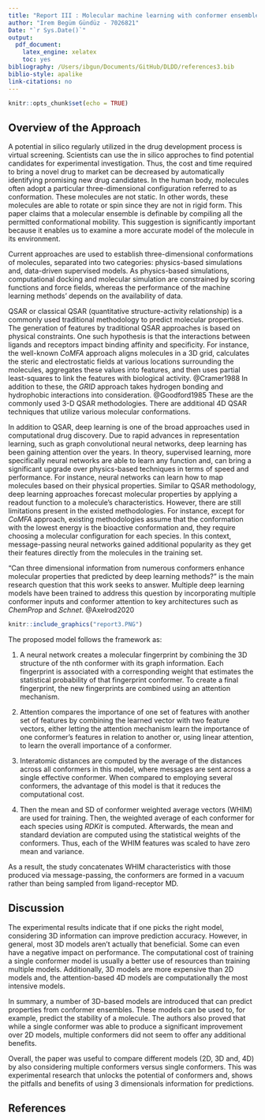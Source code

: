 ```yaml
---
title: "Report III : Molecular machine learning with conformer ensembles"
author: "Irem Begüm Gündüz - 7026821"
Date: "`r Sys.Date()`"
output:
  pdf_document:
    latex_engine: xelatex
    toc: yes
bibliography: /Users/ibgun/Documents/GitHub/DLDD/references3.bib
biblio-style: apalike
link-citations: no
---
```


```r
knitr::opts_chunk$set(echo = TRUE)
```

## Overview of the Approach 

A potential in silico regularly utilized in the drug development process is virtual screening. Scientists can use the in silico approches to find potential candidates for experimental investigation. Thus, the cost and time required to bring a novel drug to market can be decreased by automatically identifying promising new drug candidates. In the human body, molecules often adopt a particular three-dimensional configuration referred to as conformation. These molecules are not static. In other words, these molecules are able to rotate or spin since they are not in rigid form. This paper claims that a molecular ensemble is definable by compiling all the permitted conformational mobility. This suggestion is significantly important because it enables us to examine a more accurate model of the molecule in its environment. 


Current approaches are used to establish three-dimensional conformations of molecules, separated into two categories: physics-based simulations and, data-driven supervised models. As physics-based simulations, computational docking and molecular simulation are constrained by scoring functions and force fields, whereas the performance of the machine learning methods' depends on the availability of data. 

 QSAR or classical QSAR (quantitative structure-activity relationship) is a commonly used traditional methodology to predict molecular properties. The generation of features by traditional QSAR approaches is based on physical constraints. One such hypothesis is that the interactions between ligands and receptors impact binding affinity and specificity. For instance, the well-known *CoMFA* approach aligns molecules in a 3D grid, calculates the steric and electrostatic fields at various locations surrounding the molecules, aggregates these values into features, and then uses partial least-squares to link the features with biological activity. @Cramer1988 In addition to these, the *GRID* approach takes hydrogen bonding and hydrophobic interactions into consideration. @Goodford1985 These are the commonly used 3-D QSAR methodologies. There are additional 4D QSAR techniques that utilize various molecular conformations.
 

In addition to QSAR, deep learning is one of the broad approaches used in computational drug discovery. Due to rapid advances in representation learning, such as graph convolutional neural networks, deep learning has been gaining attention over the years. In theory, supervised learning, more specifically neural networks are able to learn any function and, can bring a significant upgrade over physics-based techniques in terms of speed and performance. For instance, neural networks can learn how to map molecules based on their physical properties. Similar to QSAR methodology, deep learning approaches forecast molecular properties by applying a readout function to a molecule's characteristics. However, there are still limitations present in the existed methodologies. For instance, except for *CoMFA* approach, existing methodologies assume that the conformation with the lowest energy is the bioactive conformation and, they require choosing a molecular configuration for each species. In this context, message-passing neural networks gained additional popularity as they get their features directly from the molecules in the training set. 

"Can three dimensional information from numerous conformers enhance molecular properties that predicted by deep learning methods?" is the main research question that this work seeks to answer. Multiple deep learning models have been trained to address this question by incorporating multiple conformer inputs and conformer attention to key architectures such as *ChemProp* and *Schnet*. @Axelrod2020

```r
knitr::include_graphics("report3.PNG")
```

The proposed model follows the framework as:

1. A neural network creates a molecular fingerprint by combining the 3D structure of the nth conformer with its graph information. Each fingerprint is associated with a corresponding weight that estimates the statistical probability of that fingerprint conformer. To create a final fingerprint, the new fingerprints are combined using an attention mechanism.

2.  Attention compares the importance of one set of features with another set of features by combining the learned vector with two feature vectors, either letting the attention mechanism learn the importance of one conformer's features in relation to another or, using linear attention, to learn the overall importance of a conformer.

3. Interatomic distances are computed by the average of the distances across all conformers in this model, where messages are sent across a single effective conformer. When compared to employing several conformers, the advantage of this model is that it reduces the computational cost.

4. Then the mean and SD of conformer weighted average vectors (WHIM) are used for training. Then, the weighted average of each conformer for each species using *RDKit* is computed. Afterwards,  the mean and standard deviation are computed using the statistical weights of the conformers. Thus, each of the WHIM features was scaled to have zero mean and variance. 

As a result, the study concatenates WHIM characteristics with those produced via message-passing, the conformers are formed in a vacuum rather than being sampled from ligand-receptor MD.

## Discussion

The experimental results indicate that if one picks the right model, considering 3D information can improve prediction accuracy. However, in general, most 3D models aren't actually that beneficial. Some can even have a negative impact on performance. The computational cost of training a single conformer model is usually a better use of resources than training multiple models. Additionally, 3D models are more expensive than 2D models and, the attention-based 4D models are computationally the most intensive models. 

In summary, a number of 3D-based models are introduced that can predict properties from conformer ensembles. These models can be used to, for example, predict the stability of a molecule. The authors also proved that while a single conformer was able to produce a significant improvement over 2D models, multiple conformers did not seem to offer any additional benefits.

Overall, the paper was useful to compare different models (2D, 3D and, 4D) by also considering multiple conformers versus single conformers. This was experimental research that unlocks the potential of conformers and, shows the pitfalls and benefits of using 3 dimensionals information for predictions.

## References